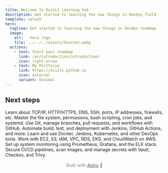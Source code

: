 ```yaml
---
title: Welcome to OssiLV learning hub
description: Get started to learning the new things in DevOps field
template: splash
hero:
  tagline: Get started to learning the new things in DevOps roadmap
  image:
    alt:   hero logo
    file: ../../../assets/houston.webp
  actions:
    - text: Start your roadmap
      link: /en/introduction/introduction/
      icon: right-arrow
    - text: My Portfolio
      link: https://ossilv.github.io
      icon: external
      variant: minimal
---
```




## Next steps

<CardGrid stagger>
    <Card title="1. Networking" icon="setting">
        Learn about TCP/IP, HTTP/HTTPS, DNS, SSH, ports, IP addresses, firewalls, etc.
    </Card>
    <Card title="2. Linux" icon="linux">
        Master the file system, permissions, bash scripting, cron jobs, and systemd.
    </Card>
    <Card title="3. Git & GitHub" icon="seti:git">
        Use Git, manage branches, pull requests, and workflows with GitHub.
    </Card>
    <Card title="4. CI/CD" icon="random">
        Automate build, test, and deployment with Jenkins, GitHub Actions, and more.
    </Card>
    <Card title="5. Tools" icon="puzzle">
        Learn and use Docker, Jenkins, Kubernetes, and other DevOps tools.
    </Card>
    <Card title="6. Cloud - AWS" icon="cloudflare">
        Work with EC2, S3, IAM, VPC, RDS, EKS, and CloudWatch on AWS.
    </Card>
    <Card title="7. Monitoring & Logging" icon="magnifier">
        Set up system monitoring using Prometheus, Grafana, and the ELK stack.
    </Card>
    <Card title="8. DevSecOps" icon="rocket">
        Secure CI/CD pipelines, scan images, and manage secrets with Vault, Checkov, and Trivy.
    </Card>
</CardGrid>

<footer style="text-align: center; font-size: 0.9rem; color: #888; padding: 1rem;">
    Built with <a href="https://astro.build/" target="_blank" rel="noopener noreferrer" style="color: #555; text-decoration: underline;">Astro</a> 🚀
</footer>